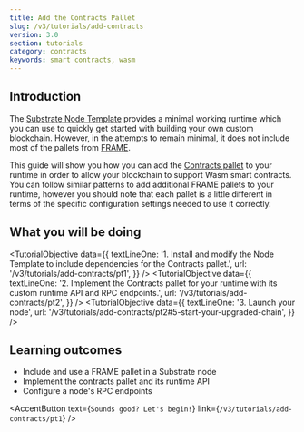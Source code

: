 ```yaml
---
title: Add the Contracts Pallet
slug: /v3/tutorials/add-contracts
version: 3.0 
section: tutorials
category: contracts
keywords: smart contracts, wasm
---
```


## Introduction
The [Substrate Node Template](https://github.com/substrate-developer-hub/substrate-node-template)
provides a minimal working runtime which you can use to quickly get started with building your own custom
blockchain. However, in the attempts to remain minimal, it does not include most of the pallets from
[FRAME](/v3/docs/runtime/frame).

This guide will show you how you can add the
[Contracts pallet](https://substrate.dev/rustdocs/latest/pallet_contracts/) to your runtime in order to
allow your blockchain to support Wasm smart contracts. You can follow similar patterns to add
additional FRAME pallets to your runtime, however you should note that each pallet is a little
different in terms of the specific configuration settings needed to use it correctly.

## What you will be doing 

<TutorialObjective
  data={{
    textLineOne:
      '1. Install and modify the Node Template to include dependencies for the Contracts pallet.',
    url: '/v3/tutorials/add-contracts/pt1',
  }}
/>
<TutorialObjective
  data={{
    textLineOne:
      '2. Implement the Contracts pallet for your runtime with its custom runtime API and RPC endpoints.',
    url: '/v3/tutorials/add-contracts/pt2',
  }}
/>
<TutorialObjective
  data={{
    textLineOne:
      '3. Launch your node',
    url: '/v3/tutorials/add-contracts/pt2#5-start-your-upgraded-chain',
  }}
/>

## Learning outcomes

- Include and use a FRAME pallet in a Substrate node
- Implement the contracts pallet and its runtime API 
- Configure a node's RPC endpoints 

<AccentButton text={`Sounds good? Let's begin!`} link={`/v3/tutorials/add-contracts/pt1`} />
